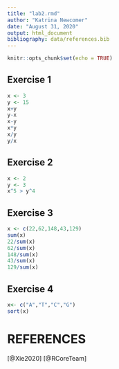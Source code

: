 ```yaml
---
title: "lab2.rmd"
author: "Katrina Newcomer"
date: "August 31, 2020"
output: html_document
bibliography: data/references.bib
---
```


```r
knitr::opts_chunk$set(echo = TRUE)
```
## Exercise 1
```r
x <- 3
y <- 15
x+y
y-x
x-y
x*y
x/y
y/x
```
## Exercise 2
```r
x <- 2
y <- 3
x^5 > y^4
```

## Exercise 3
```r
x <- c(22,62,148,43,129)
sum(x)
22/sum(x)
62/sum(x)
148/sum(x)
43/sum(x)
129/sum(x)
```

## Exercise 4
```r
x<- c("A","T","C","G")
sort(x)
```

# REFERENCES
[@Xie2020] 
[@RCoreTeam]
